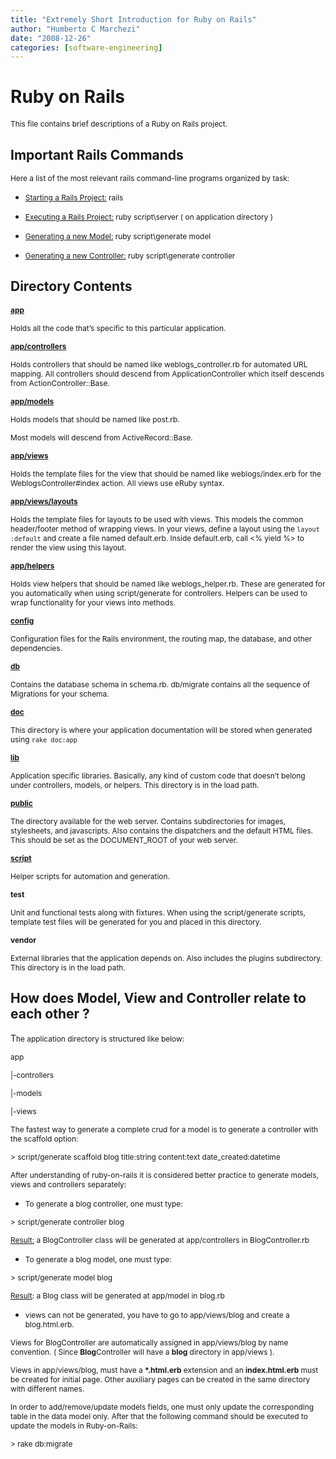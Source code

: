 ```yaml
---
title: "Extremely Short Introduction for Ruby on Rails"
author: "Humberto C Marchezi"
date: "2008-12-26"
categories: [software-engineering]
---
```


Ruby on Rails
=============

<span style="font-size:85%;">This file contains brief descriptions of a
Ruby on Rails project.</span>

Important Rails Commands
------------------------

<span style="font-size:85%;">Here a list of the most relevant rails
command-line programs organized by task:</span>

-   <span style="font-size:85%;"><u>Starting a Rails Project:</u> <span
    style="text-decoration: none;">rails </span></span>

-   <span style="font-size:85%;"><u>Executing a Rails Project:</u><span
    style="text-decoration: none;"> ruby script\\server ( on application
    directory )</span></span>

-   <span style="font-size:85%;"><u>Generating a new Model:</u><span
    style="text-decoration: none;"> ruby script\\generate model
    </span></span>

-   <span style="font-size:85%;"><u>Generating a new
    Controller:</u><span style="text-decoration: none;"> ruby
    script\\generate controller </span></span>

  

Directory Contents
------------------

<span style="font-size:85%;"><u>**app**</u></span>

<span style="font-size:85%;">Holds all the code that's specific to this
particular application.</span>  

<span style="font-size:85%;"><u>**app/controllers**</u></span>

<span style="font-size:85%;">Holds controllers that should be named like
weblogs_controller.rb for automated URL mapping. All controllers should
descend from ApplicationController which itself descends from
ActionController::Base.</span>  

<span style="font-size:85%;"><u>**app/models**</u></span>

<span style="font-size:85%;">Holds models that should be named like
post.rb.</span>

<span style="font-size:85%;">Most models will descend from
ActiveRecord::Base.</span>  

<span style="font-size:85%;"><u>**app/views**</u></span>

<span style="font-size:85%;">Holds the template files for the view that
should be named like weblogs/index.erb for the WeblogsController\#index
action. All views use eRuby syntax.</span>  

<span style="font-size:85%;"><u>**app/views/layouts**</u></span>

<span style="font-size:85%;">Holds the template files for layouts to be
used with views. This models the common header/footer method of wrapping
views. In your views, define a layout using the `layout :default` and
create a file named default.erb. Inside default.erb, call \<% yield %\>
to render the view using this layout.</span>  

<span style="font-size:85%;"><u>**app/helpers**</u></span>

<span style="font-size:85%;">Holds view helpers that should be named
like weblogs_helper.rb. These are generated for you automatically when
using script/generate for controllers. Helpers can be used to wrap
functionality for your views into methods.</span>

<span style="font-size:85%;"><u>**config**</u></span>

<span style="font-size:85%;">Configuration files for the Rails
environment, the routing map, the database, and other
dependencies.</span>  

<span style="font-size:85%;"><u>**db**</u></span>

<span style="font-size:85%;">Contains the database schema in schema.rb.
db/migrate contains all the sequence of Migrations for your
schema.</span>  

<span style="font-size:85%;"><u>**doc**</u></span>

<span style="font-size:85%;">This directory is where your application
documentation will be stored when generated using
`rake doc:app`</span>  

<span style="font-size:85%;"><u>**lib**</u></span>

<span style="font-size:85%;">Application specific libraries. Basically,
any kind of custom code that doesn't belong under controllers, models,
or helpers. This directory is in the load path.</span>  

<span style="font-size:85%;"><u>**public**</u></span>

<span style="font-size:85%;">The directory available for the web server.
Contains subdirectories for images, stylesheets, and javascripts. Also
contains the dispatchers and the default HTML files. This should be set
as the DOCUMENT_ROOT of your web server.</span>  

<span style="font-size:85%;"><u>**script**</u></span>

<span style="font-size:85%;">Helper scripts for automation and
generation.</span>  

<span style="font-size:85%;">**test**</span>

<span style="font-size:85%;">Unit and functional tests along with
fixtures. When using the script/generate scripts, template test files
will be generated for you and placed in this directory.</span>  

<span style="font-size:85%;">**vendor**</span>

<span style="font-size:85%;">External libraries that the application
depends on. Also includes the plugins subdirectory. This directory is in
the load path.</span>  

How does Model, View and Controller relate to each other ?
----------------------------------------------------------

T<span style="font-size:85%;">he application directory is structured
like below:</span>

<span style="font-size:85%;">app</span>

<span style="font-size:85%;">\|-controllers</span>

<span style="font-size:85%;">\|-models</span>

<span style="font-size:85%;">\|-views</span>  
  

<span style="font-size:85%;">The fastest way to generate a complete crud
for a model is to generate a controller with the scaffold option:</span>

<span style="font-size:85%;">\> script/generate scaffold blog
title:string content:text date_created:datetime</span>  
  

<span style="font-size:85%;">After understanding of ruby-on-rails it is
considered better practice to generate models, views and controllers
separately:</span>

-   <span style="font-size:85%;">To generate a blog controller, one must
    type:</span>

<span style="font-size:85%;"> \> script/generate controller
blog</span>  

<span style="font-size:85%;"><span style="text-decoration: none;">
</span><u>Result:</u> a BlogController class will be generated at
app/controllers in BlogController.rb</span>  

-   <span style="font-size:85%;">To generate a blog model, one must
    type:</span>  

<span style="font-size:85%;"> \> script/generate model blog</span>  

<span style="font-size:85%;"> <u>Result</u>: a Blog class will be
generated at app/model in blog.rb</span>  

-   <span style="font-size:85%;">views can not be generated, you have to
    go to app/views/blog and create a blog.html.erb.</span>  

<span style="font-size:85%;">Views for BlogController are automatically
assigned in app/views/blog by name convention. ( Since
**Blog**Controller will have a **blog** directory in app/views
).</span>  

<span style="font-size:85%;">Views in app/views/blog, must have a
**\*.html.erb** extension and an **index.html.erb** must be created for
initial page. Other auxiliary pages can be created in the same directory
with different names.</span>  

<span style="font-size:85%;">In order to add/remove/update models
fields, one must only update the corresponding table in the data model
only. After that the following command should be executed to update the
models in Ruby-on-Rails:</span>

<span style="font-size:85%;">\> rake db:migrate</span>
